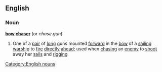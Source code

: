 ==English==
===Noun===
{{wikipediapar|chase gun}}
'''[[bow]] [[chaser]]'''  (or ''chase gun'')
#One of a [[pair]] of [[long]] guns mounted [[forward]] in the [[bow]] of a [[sailing]] [[warship]] to [[fire]] [[directly]] [[ahead]]; used when [[chasing]] an [[enemy]] to [[shoot]] away her [[sail]]s and [[rigging]]
[[Category:English nouns]]